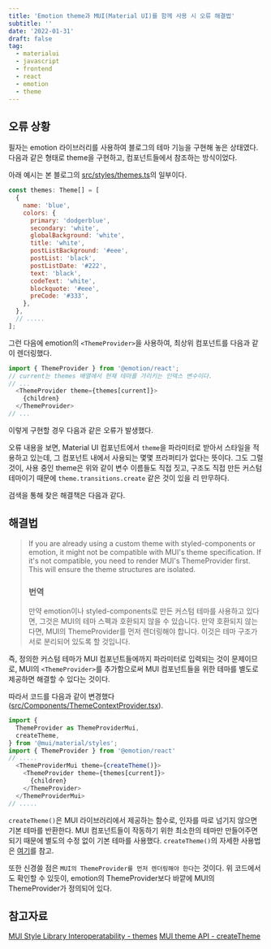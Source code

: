 ```yaml
---
title: 'Emotion theme과 MUI(Material UI)를 함께 사용 시 오류 해결법'
subtitle: ''
date: '2022-01-31'
draft: false
tag:
  - materialui
  - javascript
  - frontend
  - react
  - emotion
  - theme
---
```

## 오류 상황
필자는 emotion 라이브러리를 사용하여 블로그의 테마 기능을 구현해 놓은 상태였다. 다음과 같은 형태로 theme을 구현하고, 컴포넌트들에서 참조하는 방식이었다.

아래 예시는 본 블로그의 [src/styles/themes.ts](https://github.com/centraldogma99/dogma-blog/blob/main/src/styles/themes.ts)의 일부이다.
```javascript
const themes: Theme[] = [
  {
    name: 'blue',
    colors: {
      primary: 'dodgerblue',
      secondary: 'white',
      globalBackground: 'white',
      title: 'white',
      postListBackground: '#eee',
      postList: 'black',
      postListDate: '#222',
      text: 'black',
      codeText: 'white',
      blockquote: '#eee',
      preCode: '#333',
    },
  },
  // .....
];
```
그런 다음에 emotion의 `<ThemeProvider>`을 사용하여, 최상위 컴포넌트를 다음과 같이 렌더링했다.
```javascript
import { ThemeProvider } from '@emotion/react';
// current는 themes 배열에서 현재 테마를 가리키는 인덱스 변수이다.
// ...
  <ThemeProvider theme={themes[current]}>
    {children}
  </ThemeProvider>
// ...
```
이렇게 구현할 경우 다음과 같은 오류가 발생했다.

오류 내용을 보면, Material UI 컴포넌트에서 `theme`을 파라미터로 받아서 스타일을 적용하고 있는데, 그 컴포넌트 내에서 사용되는 몇몇 프라퍼티가 없다는 뜻이다. 그도 그럴 것이, 사용 중인 theme은 위와 같이 변수 이름들도 직접 짓고, 구조도 직접 만든 커스텀 테마이기 때문에 `theme.transitions.create` 같은 것이 있을 리 만무하다.

검색을 통해 찾은 해결책은 다음과 같다.

## 해결법

> If you are already using a custom theme with styled-components or emotion, it might not be compatible with MUI's theme specification. If it's not compatible, you need to render MUI's ThemeProvider first. This will ensure the theme structures are isolated.
> ### 번역
> 만약 emotion이나 styled-components로 만든 커스텀 테마를 사용하고 있다면, 그것은 MUI의 테마 스펙과 호환되지 않을 수 있습니다. 만약 호환되지 않는다면, MUI의 ThemeProvider를 먼저 렌더링해야 합니다. 이것은 테마 구조가 서로 분리되어 있도록 할 것입니다.

즉, 정의한 커스텀 테마가 MUI 컴포넌트들에까지 파라미터로 입력되는 것이 문제이므로, MUI의 `<ThemeProvider>`를 추가함으로써 MUI 컴포넌트들을 위한 테마를 별도로 제공하면 해결할 수 있다는 것이다.

따라서 코드를 다음과 같이 변경했다([src/Components/ThemeContextProvider.tsx](https://github.com/centraldogma99/dogma-blog/blob/main/src/components/ThemeContextProvider.tsx)).
```javascript
import {
  ThemeProvider as ThemeProviderMui,
  createTheme,
} from '@mui/material/styles';
import { ThemeProvider } from '@emotion/react'
// .....
  <ThemeProviderMui theme={createTheme()}>
    <ThemeProvider theme={themes[current]}>
      {children}
    </ThemeProvider>
  </ThemeProviderMui>
// .....
```
`createTheme()`은 MUI 라이브러리에서 제공하는 함수로, 인자를 따로 넘기지 않으면 기본 테마를 반환한다. MUI 컴포넌트들이 작동하기 위한 최소한의 테마만 만들어주면 되기 때문에 별도의 수정 없이 기본 테마를 사용했다. `createTheme()`의 자세한 사용법은 [여기](https://mui.com/customization/theming/#createtheme-options-args-theme)를 참고.

또한 신경쓸 점은 `MUI의 ThemeProvider를 먼저 렌더링해야 한다`는 것이다. 위 코드에서도 확인할 수 있듯이, emotion의 ThemeProvider보다 바깥에 MUI의 ThemeProvider가 정의되어 있다.

## 참고자료
[MUI Style Library Interoperatability - themes](https://mui.com/guides/interoperability/#theme)
[MUI theme API - createTheme](https://mui.com/customization/theming/#createtheme-options-args-theme)